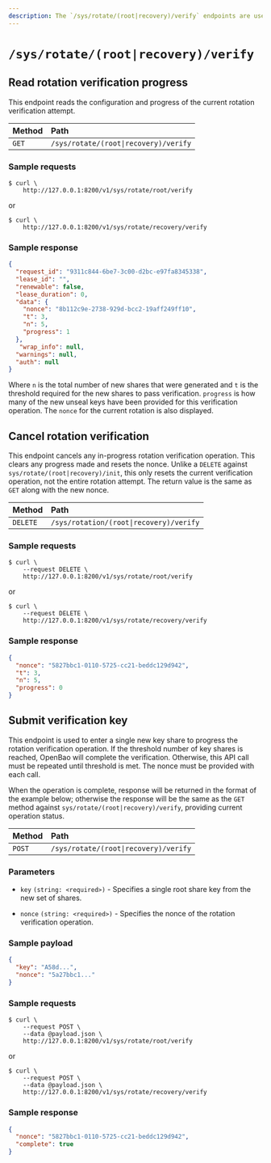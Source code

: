 ```yaml
---
description: The `/sys/rotate/(root|recovery)/verify` endpoints are used to read, progress or cancel rotation verification operation for OpenBao.
---
```


# `/sys/rotate/(root|recovery)/verify`

## Read rotation verification progress

This endpoint reads the configuration and progress of the current rotation
verification attempt.

| Method | Path                                  |
| :----- | :------------------------------------ |
| `GET`  | `/sys/rotate/(root\|recovery)/verify` |

### Sample requests

```shell-session
$ curl \
    http://127.0.0.1:8200/v1/sys/rotate/root/verify
```
or
```shell-session
$ curl \
    http://127.0.0.1:8200/v1/sys/rotate/recovery/verify
```

### Sample response

```json
{
  "request_id": "9311c844-6be7-3c00-d2bc-e97fa8345338",
  "lease_id": "",
  "renewable": false,
  "lease_duration": 0,
  "data": {
    "nonce": "8b112c9e-2738-929d-bcc2-19aff249ff10",
    "t": 3,
    "n": 5,
    "progress": 1
  },
   "wrap_info": null,
  "warnings": null,
  "auth": null
}
```

Where `n` is the total number of new shares that were generated and `t` is the
threshold required for the new shares to pass verification. `progress` is how
many of the new unseal keys have been provided for this verification operation.
The `nonce` for the current rotation is also displayed.

## Cancel rotation verification

This endpoint cancels any in-progress rotation verification operation. This
clears any progress made and resets the nonce. Unlike a `DELETE` against
`sys/rotate/(root|recovery)/init`, this only resets the current verification
operation, not the entire rotation attempt. The return value is the same as
`GET` along with the new nonce.

| Method   | Path                                    |
| :------- | :-------------------------------------- |
| `DELETE` | `/sys/rotation/(root\|recovery)/verify` |

### Sample requests

```shell-session
$ curl \
    --request DELETE \
    http://127.0.0.1:8200/v1/sys/rotate/root/verify
```
or
```shell-session
$ curl \
    --request DELETE \
    http://127.0.0.1:8200/v1/sys/rotate/recovery/verify
```

### Sample response

```json
{
  "nonce": "5827bbc1-0110-5725-cc21-beddc129d942",
  "t": 3,
  "n": 5,
  "progress": 0
}
```

## Submit verification key

This endpoint is used to enter a single new key share to progress the rotation
verification operation. If the threshold number of key shares is reached, 
OpenBao will complete the verification. Otherwise, this API call must be
repeated until threshold is met. The nonce must be provided with each call.

When the operation is complete, response will be returned in the format of the
example below; otherwise the response will be the same as the `GET` method
against `sys/rotate/(root|recovery)/verify`, providing current operation status.

| Method | Path                                  |
| :----- | :------------------------------------ |
| `POST` | `/sys/rotate/(root\|recovery)/verify` |

### Parameters

- `key` `(string: <required>)` - Specifies a single root share key from the
  new set of shares.

- `nonce` `(string: <required>)` - Specifies the nonce of the rotation
  verification operation.

### Sample payload

```json
{
  "key": "A58d...",
  "nonce": "5a27bbc1..."
}
```

### Sample requests

```shell-session
$ curl \
    --request POST \
    --data @payload.json \
    http://127.0.0.1:8200/v1/sys/rotate/root/verify
```
or
```shell-session
$ curl \
    --request POST \
    --data @payload.json \
    http://127.0.0.1:8200/v1/sys/rotate/recovery/verify
```

### Sample response

```json
{
  "nonce": "5827bbc1-0110-5725-cc21-beddc129d942",
  "complete": true
}
```

